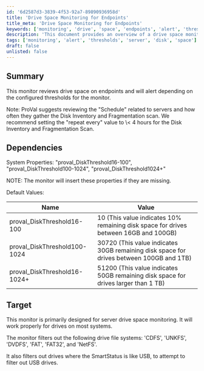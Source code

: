 ```yaml
---
id: '6d2587d3-3839-4f53-92a7-89890936958d'
title: 'Drive Space Monitoring for Endpoints'
title_meta: 'Drive Space Monitoring for Endpoints'
keywords: ['monitoring', 'drive', 'space', 'endpoints', 'alert', 'thresholds']
description: 'This document provides an overview of a drive space monitoring solution for endpoints, detailing its configuration, dependencies, and default values for alert thresholds. It emphasizes the importance of scheduling for optimal performance and outlines the drive file systems excluded from monitoring.'
tags: ['monitoring', 'alert', 'thresholds', 'server', 'disk', 'space']
draft: false
unlisted: false
---
```

## Summary

This monitor reviews drive space on endpoints and will alert depending on the configured thresholds for the monitor.

Note: ProVal suggests reviewing the "Schedule" related to servers and how often they gather the Disk Inventory and Fragmentation scan. We recommend setting the "repeat every" value to \\< 4 hours for the Disk Inventory and Fragmentation Scan.

## Dependencies

System Properties: "proval_DiskThreshold16-100", "proval_DiskThreshold100-1024", "proval_DiskThreshold1024+"

NOTE: The monitor will insert these properties if they are missing. 

Default Values:

| Name                               | Value                                                                                           |
|------------------------------------|-------------------------------------------------------------------------------------------------|
| proval_DiskThreshold16-100         | 10 (This value indicates 10% remaining disk space for drives between 16GB and 100GB)          |
| proval_DiskThreshold100-1024       | 30720 (This value indicates 30GB remaining disk space for drives between 100GB and 1TB)       |
| proval_DiskThreshold16-1024+       | 51200 (This value indicates 50GB remaining disk space for drives larger than 1 TB)            |

## Target

This monitor is primarily designed for server drive space monitoring. It will work properly for drives on most systems.

The monitor filters out the following drive file systems: 'CDFS', 'UNKFS', 'DVDFS', 'FAT', 'FAT32', and 'NetFS'. 

It also filters out drives where the SmartStatus is like USB, to attempt to filter out USB drives.













